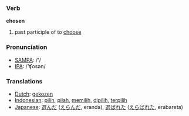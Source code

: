 === Verb ===

'''chosen'''

# past participle of to [[choose]]

=== Pronunciation ===
*[[w:SAMPA|SAMPA]]: /'/
*[[w:IPA|IPA]]: /'ʧosən/

=== Translations ===
*[[Dutch]]: [[gekozen]]
*[[Indonesian]]: [[pilih]], [[pilah]], [[pilih|memilih]], [[pilih|dipilih]], [[pilih|terpilih]]
*[[Japanese]]: [[選んだ]] ([[えらんだ]], eranda),  [[選ばれた]] ([[えらばれた]], erabareta)